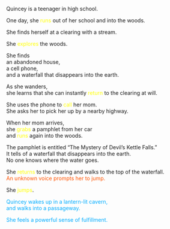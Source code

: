 Quincey is a teenager in high school.

One day, she <span style="color:#ffff00">runs</span> out of her school and into the woods.

She finds herself at a clearing with a stream.

She <span style="color:#ffff00">explores</span> the woods.

She finds<br>an abandoned house,<br>a cell phone,<br>and a waterfall that disappears into the earth.

As she wanders,<br>she learns that she can instantly <span style="color:#ffff00">return</span> to the clearing at will.

She uses the phone to <span style="color:#ffff00">call</span> her mom.<br>She asks her to pick her up by a nearby highway.

When her mom arrives,<br>she <span style="color:#ffff00">grabs</span> a pamphlet from her car<br>and <span style="color:#ffff00">runs</span> again into the woods.

The pamphlet is entitled "The Mystery of Devil's Kettle Falls."<br>It tells of a waterfall that disappears into the earth.<br>No one knows where the water goes.

She <span style="color:#ffff00">returns</span> to the clearing and walks to the top of the waterfall.<br><span style="color:#ff5300">An unknown voice prompts her to jump.</span>

She <span style="color:#ffff00">jumps</span>.

<span style="color:#00acff">Quincey wakes up in a lantern-lit cavern,<br>and walks into a passageway.</span>

<span style="color:#00acff">She feels a powerful sense of fulfillment.</span>
